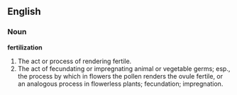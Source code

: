==English==

===Noun===

'''fertilization'''

#The act or process of rendering fertile.
#The act of fecundating or impregnating animal or vegetable germs; esp., the process by which in flowers the pollen renders the ovule fertile, or an analogous process in flowerless plants; fecundation; impregnation.